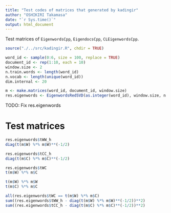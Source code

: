```yaml
---
title: "Test codes of matrices that generated by kadingir"
author: "OSHIKIRI Takamasa"
date: "`r Sys.time()`"
output: html_document
---
```


Test matrices of `EigenwordsCpp`, `EigendocsCpp`, `CLEigenwordsCpp`.
 
```r
source("./../src/kadingir.R", chdir = TRUE)

word_id <- sample(0:6, size = 100, replace = TRUE)
document_id <- rep(1:10, each = 10)
window.size <- 2
n.train.words <- length(word_id)
n.vocab <- length(unique(word_id))
dim.internal <- 20

m <- make.matrices(word_id, document_id, window.size)
res.eigenwords <- EigenwordsRedSVD(as.integer(word_id), window.size, n.vocab, dim.internal, mode_oscca = TRUE)
```

TODO: Fix res.eigenwords

# Test matrices
```r
res.eigenwords$tWW_h
diag(t(m$W) %*% m$W)**(-1/2)

res.eigenwords$tCC_h
diag(t(m$C) %*% m$C)**(-1/2)

res.eigenwords$tWC
t(m$W) %*% m$C

t(m$W) %*% m$W
t(m$C) %*% m$C

all(res.eigenwords$tWC == t(m$W) %*% m$C)
sum((res.eigenwords$tWW_h - diag(t(m$W) %*% m$W)**(-1/2))**2)
sum((res.eigenwords$tCC_h - diag(t(m$C) %*% m$C)**(-1/2))**2)
```
